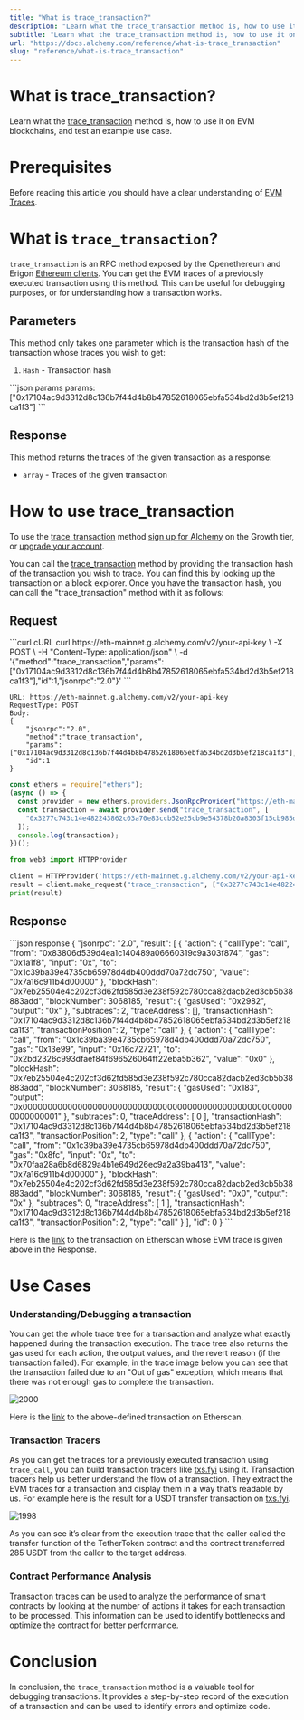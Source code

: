 ```yaml
---
title: "What is trace_transaction?"
description: "Learn what the trace_transaction method is, how to use it on EVM blockchains, and test an example use case."
subtitle: "Learn what the trace_transaction method is, how to use it on EVM blockchains, and test an example use case."
url: "https://docs.alchemy.com/reference/what-is-trace_transaction"
slug: "reference/what-is-trace_transaction"
---
```


# What is trace\_transaction?

Learn what the [trace\_transaction](/reference/trace-transaction) method is, how to use it on EVM blockchains, and test an example use case.

# Prerequisites

Before reading this article you should have a clear understanding of [EVM Traces](/reference/what-are-evm-traces).

# What is `trace_transaction`?

`trace_transaction` is an RPC method exposed by the Openethereum and Erigon [Ethereum clients](https://www.alchemy.com/overviews/execution-layer-and-consensus-layer-node-clients). You can get the EVM traces of a previously executed transaction using this method. This can be useful for debugging purposes, or for understanding how a transaction works.

## Parameters

This method only takes one parameter which is the transaction hash of the transaction whose traces you wish to get:

1. `Hash` - Transaction hash

<CodeGroup>
  ```json params
  params: ["0x17104ac9d3312d8c136b7f44d4b8b47852618065ebfa534bd2d3b5ef218ca1f3"]
  ```
</CodeGroup>

## Response

This method returns the traces of the given transaction as a response:

* `array` - Traces of the given transaction

# How to use trace\_transaction

To use the [trace\_transaction](/reference/trace-transaction) method [sign up for Alchemy](https://dashboard.alchemy.com/signup/?a=e8cafd6dd9) on the Growth tier, or [upgrade your account](https://dashboard.alchemyapi.io/settings/billing/?a=e8cafd6dd9).

You can call the [trace\_transaction](/reference/trace-transaction) method by providing the transaction hash of the transaction you wish to trace. You can find this by looking up the transaction on a block explorer. Once you have the transaction hash, you can call the "trace\_transaction" method with it as follows:

## Request

<CodeGroup>
  ```curl cURL
  curl https://eth-mainnet.g.alchemy.com/v2/your-api-key \
  -X POST \
  -H "Content-Type: application/json" \
  -d '{"method":"trace_transaction","params":["0x17104ac9d3312d8c136b7f44d4b8b47852618065ebfa534bd2d3b5ef218ca1f3"],"id":1,"jsonrpc":"2.0"}'
  ```

  ```http postman
  URL: https://eth-mainnet.g.alchemy.com/v2/your-api-key
  RequestType: POST
  Body: 
  {
      "jsonrpc":"2.0",
      "method":"trace_transaction",
      "params":["0x17104ac9d3312d8c136b7f44d4b8b47852618065ebfa534bd2d3b5ef218ca1f3"],
      "id":1
  }
  ```

  ```javascript ethers.js
  const ethers = require("ethers");
  (async () => {
    const provider = new ethers.providers.JsonRpcProvider("https://eth-mainnet.g.alchemy.com/v2/your-api-key");
    const transaction = await provider.send("trace_transaction", [
      "0x3277c743c14e482243862c03a70e83ccb52e25cb9e54378b20a8303f15cb985d",
    ]);
    console.log(transaction);
  })();
  ```

  ```python web3py
  from web3 import HTTPProvider

  client = HTTPProvider('https://eth-mainnet.g.alchemy.com/v2/your-api-key/')
  result = client.make_request("trace_transaction", ["0x3277c743c14e482243862c03a70e83ccb52e25cb9e54378b20a8303f15cb985d"])
  print(result)
  ```
</CodeGroup>

## Response

<CodeGroup>
  ```json response
  {
    "jsonrpc": "2.0",
    "result": [
      {
        "action": {
          "callType": "call",
          "from": "0x83806d539d4ea1c140489a06660319c9a303f874",
          "gas": "0x1a1f8",
          "input": "0x",
          "to": "0x1c39ba39e4735cb65978d4db400ddd70a72dc750",
          "value": "0x7a16c911b4d00000"
        },
        "blockHash": "0x7eb25504e4c202cf3d62fd585d3e238f592c780cca82dacb2ed3cb5b38883add",
        "blockNumber": 3068185,
        "result": {
          "gasUsed": "0x2982",
          "output": "0x"
        },
        "subtraces": 2,
        "traceAddress": [],
        "transactionHash": "0x17104ac9d3312d8c136b7f44d4b8b47852618065ebfa534bd2d3b5ef218ca1f3",
        "transactionPosition": 2,
        "type": "call"
      },
      {
        "action": {
          "callType": "call",
          "from": "0x1c39ba39e4735cb65978d4db400ddd70a72dc750",
          "gas": "0x13e99",
          "input": "0x16c72721",
          "to": "0x2bd2326c993dfaef84f696526064ff22eba5b362",
          "value": "0x0"
        },
        "blockHash": "0x7eb25504e4c202cf3d62fd585d3e238f592c780cca82dacb2ed3cb5b38883add",
        "blockNumber": 3068185,
        "result": {
          "gasUsed": "0x183",
          "output": "0x0000000000000000000000000000000000000000000000000000000000000001"
        },
        "subtraces": 0,
        "traceAddress": [
          0
        ],
        "transactionHash": "0x17104ac9d3312d8c136b7f44d4b8b47852618065ebfa534bd2d3b5ef218ca1f3",
        "transactionPosition": 2,
        "type": "call"
      },
      {
        "action": {
          "callType": "call",
          "from": "0x1c39ba39e4735cb65978d4db400ddd70a72dc750",
          "gas": "0x8fc",
          "input": "0x",
          "to": "0x70faa28a6b8d6829a4b1e649d26ec9a2a39ba413",
          "value": "0x7a16c911b4d00000"
        },
        "blockHash": "0x7eb25504e4c202cf3d62fd585d3e238f592c780cca82dacb2ed3cb5b38883add",
        "blockNumber": 3068185,
        "result": {
          "gasUsed": "0x0",
          "output": "0x"
        },
        "subtraces": 0,
        "traceAddress": [
          1
        ],
        "transactionHash": "0x17104ac9d3312d8c136b7f44d4b8b47852618065ebfa534bd2d3b5ef218ca1f3",
        "transactionPosition": 2,
        "type": "call"
      }
    ],
    "id": 0
  }
  ```
</CodeGroup>

Here is the [link](https://etherscan.io/tx/0x17104ac9d3312d8c136b7f44d4b8b47852618065ebfa534bd2d3b5ef218ca1f3) to the transaction on Etherscan whose EVM trace is given above in the Response.

# Use Cases

### **Understanding/Debugging a transaction**

You can get the whole trace tree for a transaction and analyze what exactly happened during the transaction execution. The trace tree also returns the gas used for each action, the output values, and the revert reason (if the transaction failed). For example, in the trace image below you can see that the transaction failed due to an "Out of gas" exception, which means that there was not enough gas to complete the transaction.

![2000](1d84a56-gas-error.png "gas-error.png")

Here is the [link](https://etherscan.io/tx/0xda8c0b80d8e240a83c8f6b067c4656babeb13e8e0ece4fd4292aa06252f1285c) to the above-defined transaction on Etherscan.

### **Transaction Tracers**

As you can get the traces for a previously executed transaction using `trace_call`, you can build transaction tracers like [txs.fyi](https://txs.fyi/) using it. Transaction tracers help us better understand the flow of a transaction. They extract the EVM traces for a transaction and display them in a way that’s readable by us. For example here is the result for a USDT transfer transaction on [txs.fyi](https://txs.fyi/eth/0x68ea69fd8b5dfa589a7a983c324ab153a33356320207885a9bba84425598dcaa).

![1998](3571567-txs-fyi.png "txs-fyi.png")

As you can see it’s clear from the execution trace that the caller called the transfer function of the TetherToken contract and the contract transferred 285 USDT from the caller to the target address.

### **Contract Performance Analysis**

Transaction traces can be used to analyze the performance of smart contracts by looking at the number of actions it takes for each transaction to be processed. This information can be used to identify bottlenecks and optimize the contract for better performance.

# Conclusion

In conclusion, the `trace_transaction` method is a valuable tool for debugging transactions. It provides a step-by-step record of the execution of a transaction and can be used to identify errors and optimize code.
